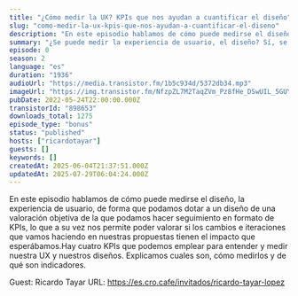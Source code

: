 ```yaml
---
title: "¿Cómo medir la UX? KPIs que nos ayudan a cuantificar el diseño"
slug: "como-medir-la-ux-kpis-que-nos-ayudan-a-cuantificar-el-diseno"
description: "En este episodio hablamos de cómo puede medirse el diseño, la experiencia de usuario, de forma que podamos dotar a un diseño de una valoración objetiva de la que podamos hacer seguimiento en formato de KPIs, lo que a su vez nos permite poder valorar si los cambios e iteraciones que vamos haciendo en nuestras propuestas tienen el impacto que esperábamos.Hay cuatro KPIs que podemos emplear para entender y medir nuestra UX y nuestros diseños. Explicamos cuales son, cómo medirlos y de qué son indicadores.\n\nGuest: Ricardo Tayar\nURL: https://es.cro.cafe/invitados/ricardo-tayar-lopez"
summary: "¿Se puede medir la experiencia de usuario, el diseño? Sí, se puede. Y en este episodio hablamos de cómo hacerlo."
episode: 0
season: 2
language: "es"
duration: "1936"
audioUrl: "https://media.transistor.fm/1b5c934d/5372db34.mp3"
imageUrl: "https://img.transistor.fm/NfzpZL7M2TaqZVm_Pz8fHe_DSwUIL_5GUYPU-llSmqY/rs:fill:0:0:1/w:1400/h:1400/q:60/mb:500000/aHR0cHM6Ly9pbWct/dXBsb2FkLXByb2R1/Y3Rpb24udHJhbnNp/c3Rvci5mbS9mM2Qw/YmI1NzQzMGYwMGE3/NzViN2Y3NmNlYzMw/YmNiNi5qcGc.webp"
pubDate: 2022-05-24T22:00:00.000Z
transistorId: "898653"
downloads_total: 1275
episode_type: "bonus"
status: "published"
hosts: ["ricardotayar"]
guests: []
keywords: []
createdAt: 2025-06-04T21:37:51.000Z
updatedAt: 2025-07-29T06:04:24.000Z
---
```


En este episodio hablamos de cómo puede medirse el diseño, la experiencia de usuario, de forma que podamos dotar a un diseño de una valoración objetiva de la que podamos hacer seguimiento en formato de KPIs, lo que a su vez nos permite poder valorar si los cambios e iteraciones que vamos haciendo en nuestras propuestas tienen el impacto que esperábamos.Hay cuatro KPIs que podemos emplear para entender y medir nuestra UX y nuestros diseños. Explicamos cuales son, cómo medirlos y de qué son indicadores.

Guest: Ricardo Tayar
URL: https://es.cro.cafe/invitados/ricardo-tayar-lopez
